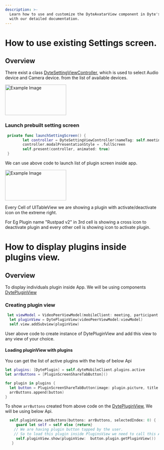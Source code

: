 ```yaml
---
description: >-
  Learn how to use and customize the DyteAvatarView component in Dyte's iOS UiKit
  with our detailed documentation.
---
```


# How to use existing Settings screen.
## Overview
There exist a class [DyteSettingViewController](/ios/components/dyte-dyte-settings), which is used to select Audio device and Camera device.
from the list of available devices.

<img src="/static/ios/ios_settings.jpg" alt="Example Image" width="200" height="100"/>


### Launch prebuilt setting screen

```swift
 private func launchSettingScreen() {
        let controller = DyteSettingViewController(nameTag: self.meeting.localUser.name, meeting: self.meeting, completion: self.settingViewControllerCompletion)
        controller.modalPresentationStyle = .fullScreen
        self.present(controller, animated: true)   
 }
```
We can use above code to launch list of plugin screen inside app.

<img src="/static/ios/iOS_plugins.png" alt="Example Image" width="200" height="100"/>

Every Cell of UITableView we are showing a plugin with activate/deactivate icon on the extreme right.

For Eg Plugin name "Rustpad v2" in 3rd cell is showing a cross icon to deactivate plugin and every other cell is showing icon 
to activate plugin.


# How to display plugins inside plugins view.
## Overview
To display individuals plugin inside App. We will be using components [DytePluginView](/ios/components/dyte-plugin-view)

### Creating plugin view

```swift
 let viewModel = VideoPeerViewModel(mobileClient: meeting, participant: meeting.localUser, showSelfPreviewVideo: false, showScreenShareVideoView: true)
  let pluginView = DytePluginView(videoPeerViewModel:viewModel)
  self.view.addSubview(pluginView)
```
User above code to create instance of DytePluginView and add this view to any view of your choice. 

#### Loading pluginView with plugins

You can get the list of active plugins with the help of below Api 

```swift
let plugins: [DytePlugin] = self.dyteMobileClient.plugins.active
let arrButtons = [PluginScreenShareTabButton]()

for plugin in plugins {
  let button = PluginScreenShareTabButton(image: plugin.picture, title: plugin.name, id: plugin.id)
  arrButtons.append(button)
}
```
To show `arrButtons` created from above code on the [DytePluginView](/ios/components/dyte-plugin-view), We will be using
below Api. 

```swift
  self.pluginView.setButtons(buttons: arrButtons, selectedIndex: 0) { [weak self] button, pluginIsClicked in
     guard let self = self else {return}
    // We are having plugin button tapped by the user. 
    // So to load this plugin inside PluginsView we need to call this Api. 
     self.pluginView.show(pluginView:  button.plugin.getPluginView())
   }

```


<head>
  <title>iOS DyteAvatarView</title>
</head>

